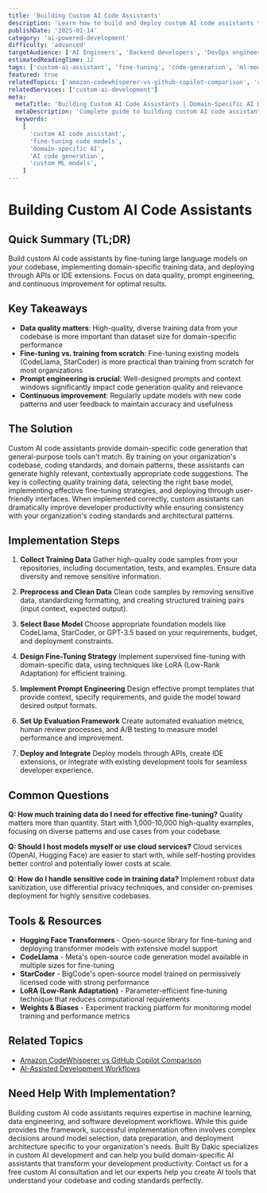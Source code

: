 ```yaml
---
title: 'Building Custom AI Code Assistants'
description: 'Learn how to build and deploy custom AI code assistants tailored to your specific domain, codebase, and development workflows.'
publishDate: '2025-01-14'
category: 'ai-powered-development'
difficulty: 'advanced'
targetAudience: ['AI Engineers', 'Backend developers', 'DevOps engineers']
estimatedReadingTime: 12
tags: ['custom-ai-assistant', 'fine-tuning', 'code-generation', 'ml-models', 'domain-specific-ai']
featured: true
relatedTopics: ['amazon-codewhisperer-vs-github-copilot-comparison', 'ai-assisted-development-workflows', 'github-copilot-best-practices', 'ai-enhanced-code-review', 'ai-powered-bug-detection-prevention', 'automated-code-review-ai-tools', 'ai-driven-automated-testing', 'ai-assisted-debugging-techniques', 'ai-driven-performance-optimization', 'ai-powered-documentation-generation-strategies']
relatedServices: ['custom-ai-development']
meta:
  metaTitle: 'Building Custom AI Code Assistants | Domain-Specific AI Development'
  metaDescription: 'Complete guide to building custom AI code assistants. Learn fine-tuning, domain-specific training, and deployment for tailored code generation.'
  keywords:
    [
      'custom AI code assistant',
      'fine-tuning code models',
      'domain-specific AI',
      'AI code generation',
      'custom ML models',
    ]
---
```


# Building Custom AI Code Assistants

## Quick Summary (TL;DR)

Build custom AI code assistants by fine-tuning large language models on your codebase, implementing domain-specific training data, and deploying through APIs or IDE extensions. Focus on data quality, prompt engineering, and continuous improvement for optimal results.

## Key Takeaways

- **Data quality matters**: High-quality, diverse training data from your codebase is more important than dataset size for domain-specific performance
- **Fine-tuning vs. training from scratch**: Fine-tuning existing models (CodeLlama, StarCoder) is more practical than training from scratch for most organizations
- **Prompt engineering is crucial**: Well-designed prompts and context windows significantly impact code generation quality and relevance
- **Continuous improvement**: Regularly update models with new code patterns and user feedback to maintain accuracy and usefulness

## The Solution

Custom AI code assistants provide domain-specific code generation that general-purpose tools can't match. By training on your organization's codebase, coding standards, and domain patterns, these assistants can generate highly relevant, contextually appropriate code suggestions. The key is collecting quality training data, selecting the right base model, implementing effective fine-tuning strategies, and deploying through user-friendly interfaces. When implemented correctly, custom assistants can dramatically improve developer productivity while ensuring consistency with your organization's coding standards and architectural patterns.

## Implementation Steps

1. **Collect Training Data**
   Gather high-quality code samples from your repositories, including documentation, tests, and examples. Ensure data diversity and remove sensitive information.

2. **Preprocess and Clean Data**
   Clean code samples by removing sensitive data, standardizing formatting, and creating structured training pairs (input context, expected output).

3. **Select Base Model**
   Choose appropriate foundation models like CodeLlama, StarCoder, or GPT-3.5 based on your requirements, budget, and deployment constraints.

4. **Design Fine-Tuning Strategy**
   Implement supervised fine-tuning with domain-specific data, using techniques like LoRA (Low-Rank Adaptation) for efficient training.

5. **Implement Prompt Engineering**
   Design effective prompt templates that provide context, specify requirements, and guide the model toward desired output formats.

6. **Set Up Evaluation Framework**
   Create automated evaluation metrics, human review processes, and A/B testing to measure model performance and improvement.

7. **Deploy and Integrate**
   Deploy models through APIs, create IDE extensions, or integrate with existing development tools for seamless developer experience.

## Common Questions

**Q: How much training data do I need for effective fine-tuning?**
Quality matters more than quantity. Start with 1,000-10,000 high-quality examples, focusing on diverse patterns and use cases from your codebase.

**Q: Should I host models myself or use cloud services?**
Cloud services (OpenAI, Hugging Face) are easier to start with, while self-hosting provides better control and potentially lower costs at scale.

**Q: How do I handle sensitive code in training data?**
Implement robust data sanitization, use differential privacy techniques, and consider on-premises deployment for highly sensitive codebases.

## Tools & Resources

- **Hugging Face Transformers** - Open-source library for fine-tuning and deploying transformer models with extensive model support
- **CodeLlama** - Meta's open-source code generation model available in multiple sizes for fine-tuning
- **StarCoder** - BigCode's open-source model trained on permissively licensed code with strong performance
- **LoRA (Low-Rank Adaptation)** - Parameter-efficient fine-tuning technique that reduces computational requirements
- **Weights & Biases** - Experiment tracking platform for monitoring model training and performance metrics

## Related Topics

- [Amazon CodeWhisperer vs GitHub Copilot Comparison](/topics/amazon-codewhisperer-vs-github-copilot-comparison)
- [AI-Assisted Development Workflows](/topics/ai-assisted-development-workflows)

## Need Help With Implementation?

Building custom AI code assistants requires expertise in machine learning, data engineering, and software development workflows. While this guide provides the framework, successful implementation often involves complex decisions around model selection, data preparation, and deployment architecture specific to your organization's needs. Built By Dakic specializes in custom AI development and can help you build domain-specific AI assistants that transform your development productivity. Contact us for a free custom AI consultation and let our experts help you create AI tools that understand your codebase and coding standards perfectly.
